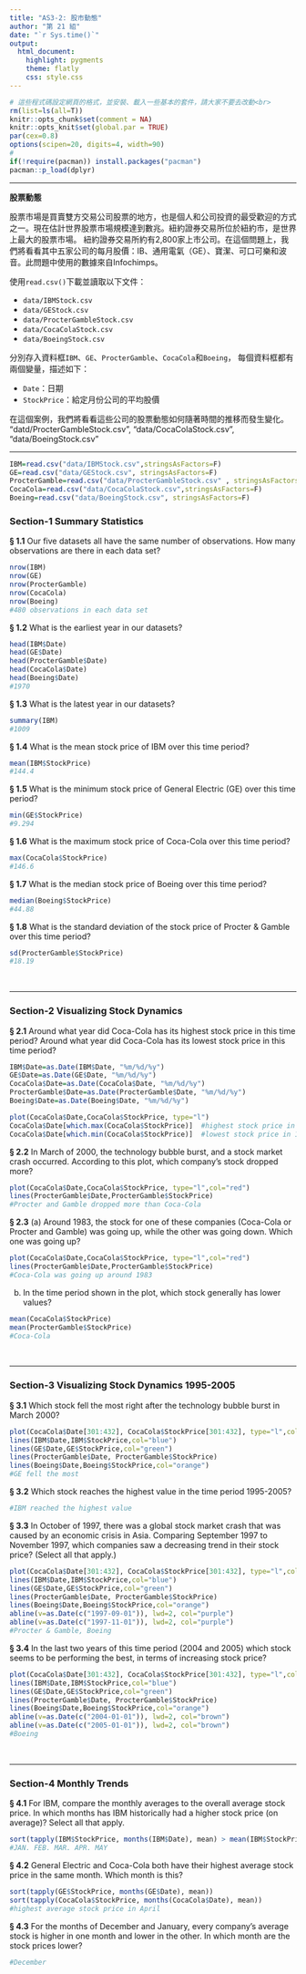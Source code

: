 ```yaml
---
title: "AS3-2: 股市動態"
author: "第 21 組"
date: "`r Sys.time()`"
output:
  html_document:
    highlight: pygments
    theme: flatly
    css: style.css
---
```


```r
# 這些程式碼設定網頁的格式，並安裝、載入一些基本的套件，請大家不要去改動<br>
rm(list=ls(all=T))
knitr::opts_chunk$set(comment = NA)
knitr::opts_knit$set(global.par = TRUE)
par(cex=0.8)
options(scipen=20, digits=4, width=90)
#
if(!require(pacman)) install.packages("pacman")
pacman::p_load(dplyr)
```
<hr>

**股票動態**

股票市場是買賣雙方交易公司股票的地方，也是個人和公司投資的最受歡迎的方式之一。現在估計世界股票市場規模達到數兆。紐約證券交易所位於紐約市，是世界上最大的股票市場。 紐約證券交易所約有2,800家上市公司。在這個問題上，我們將看看其中五家公司的每月股價：IB、通用電氣（GE）、寶潔、可口可樂和波音。此問題中使用的數據來自Infochimps。

使用`read.csv()`下載並讀取以下文件：

+ `data/IBMStock.csv`
+ `data/GEStock.csv`
+ `data/ProcterGambleStock.csv`
+ `data/CocaColaStock.csv`
+ `data/BoeingStock.csv` 

分別存入資料框`IBM`、`GE`、`ProcterGamble`、`CocaCola`和`Boeing`，
每個資料框都有兩個變量，描述如下：

+ `Date`：日期
+ `StockPrice`：給定月份公司的平均股價

在這個案例，我們將看看這些公司的股票動態如何隨著時間的推移而發生變化。
"datd/ProcterGambleStock.csv", "data/CocaColaStock.csv", "data/BoeingStock.csv"
<br><hr>
```r
IBM=read.csv("data/IBMStock.csv",stringsAsFactors=F)
GE=read.csv("data/GEStock.csv", stringsAsFactors=F)
ProcterGamble=read.csv("data/ProcterGambleStock.csv" , stringsAsFactors=F)
CocaCola=read.csv("data/CocaColaStock.csv",stringsAsFactors=F)
Boeing=read.csv("data/BoeingStock.csv", stringsAsFactors=F)
```

###  Section-1 Summary Statistics

__§ 1.1__ Our five datasets all have the same number of observations. How many observations are there in each data set?
```r
nrow(IBM)
nrow(GE)
nrow(ProcterGamble)
nrow(CocaCola)
nrow(Boeing)
#480 observations in each data set
```


__§ 1.2__ What is the earliest year in our datasets?
```r
head(IBM$Date)
head(GE$Date)
head(ProcterGamble$Date)
head(CocaCola$Date)
head(Boeing$Date)
#1970
```

__§ 1.3__ What is the latest year in our datasets?
```r
summary(IBM)
#1009
```

__§ 1.4__ What is the mean stock price of IBM over this time period?
```r
mean(IBM$StockPrice)
#144.4
```

__§ 1.5__ What is the minimum stock price of General Electric (GE) over this time period?
```r
min(GE$StockPrice)
#9.294
```

__§ 1.6__ What is the maximum stock price of Coca-Cola over this time period?
```r
max(CocaCola$StockPrice)
#146.6
```

__§ 1.7__ What is the median stock price of Boeing over this time period?
```r
median(Boeing$StockPrice)
#44.88
```

__§ 1.8__ What is the standard deviation of the stock price of Procter & Gamble over this time period?
```r
sd(ProcterGamble$StockPrice)
#18.19
```

<br><hr>

###  Section-2 Visualizing Stock Dynamics

__§ 2.1__ Around what year did Coca-Cola has its highest stock price in this time period? Around what year did Coca-Cola has its lowest stock price in this time period?

```r
IBM$Date=as.Date(IBM$Date, "%m/%d/%y")
GE$Date=as.Date(GE$Date, "%m/%d/%y")
CocaCola$Date=as.Date(CocaCola$Date, "%m/%d/%y")
ProcterGamble$Date=as.Date(ProcterGamble$Date, "%m/%d/%y")
Boeing$Date=as.Date(Boeing$Date, "%m/%d/%y")
```

```r
plot(CocaCola$Date,CocaCola$StockPrice, type="l")
CocaCola$Date[which.max(CocaCola$StockPrice)]  #highest stock price in 1973
CocaCola$Date[which.min(CocaCola$StockPrice)]  #lowest stock price in 1980
```


__§ 2.2__ In March of 2000, the technology bubble burst, and a stock market crash occurred. According to this plot, which company's stock dropped more?
```r
plot(CocaCola$Date,CocaCola$StockPrice, type="l",col="red")
lines(ProcterGamble$Date,ProcterGamble$StockPrice)
#Procter and Gamble dropped more than Coca-Cola
```

__§ 2.3__ (a) Around 1983, the stock for one of these companies (Coca-Cola or Procter and Gamble) was going up, while the other was going down. Which one was going up? 
```r
plot(CocaCola$Date,CocaCola$StockPrice, type="l",col="red")
lines(ProcterGamble$Date,ProcterGamble$StockPrice)
#Coca-Cola was going up around 1983
```

(b) In the time period shown in the plot, which stock generally has lower values?
```r
mean(CocaCola$StockPrice)
mean(ProcterGamble$StockPrice)
#Coca-Cola
```


<br><hr>

###  Section-3 Visualizing Stock Dynamics 1995-2005

__§ 3.1__ Which stock fell the most right after the technology bubble burst in March 2000?
```r
plot(CocaCola$Date[301:432], CocaCola$StockPrice[301:432], type="l",col="red", ylim = c(0,220))
lines(IBM$Date,IBM$StockPrice,col="blue")
lines(GE$Date,GE$StockPrice,col="green")
lines(ProcterGamble$Date, ProcterGamble$StockPrice)
lines(Boeing$Date,Boeing$StockPrice,col="orange")
#GE fell the most
```

__§ 3.2__ Which stock reaches the highest value in the time period 1995-2005?
```r
#IBM reached the highest value
```

__§ 3.3__ In October of 1997, there was a global stock market crash that was caused by an economic crisis in Asia. Comparing September 1997 to November 1997, which companies saw a decreasing trend in their stock price? (Select all that apply.)
```r
plot(CocaCola$Date[301:432], CocaCola$StockPrice[301:432], type="l",col="red", ylim = c(0,220))
lines(IBM$Date,IBM$StockPrice,col="blue")
lines(GE$Date,GE$StockPrice,col="green")
lines(ProcterGamble$Date, ProcterGamble$StockPrice)
lines(Boeing$Date,Boeing$StockPrice,col="orange")
abline(v=as.Date(c("1997-09-01")), lwd=2, col="purple")
abline(v=as.Date(c("1997-11-01")), lwd=2, col="purple")
#Procter & Gamble, Boeing
```

__§ 3.4__ In the last two years of this time period (2004 and 2005) which stock seems to be performing the best, in terms of increasing stock price?
```r
plot(CocaCola$Date[301:432], CocaCola$StockPrice[301:432], type="l",col="red", ylim = c(0,220))
lines(IBM$Date,IBM$StockPrice,col="blue")
lines(GE$Date,GE$StockPrice,col="green")
lines(ProcterGamble$Date, ProcterGamble$StockPrice)
lines(Boeing$Date,Boeing$StockPrice,col="orange")
abline(v=as.Date(c("2004-01-01")), lwd=2, col="brown")
abline(v=as.Date(c("2005-01-01")), lwd=2, col="brown")
#Boeing
```


<br><hr>


###  Section-4 Monthly Trends

__§ 4.1__ For IBM, compare the monthly averages to the overall average stock price. In which months has IBM historically had a higher stock price (on average)? Select all that apply.
```r
sort(tapply(IBM$StockPrice, months(IBM$Date), mean) > mean(IBM$StockPrice))
#JAN. FEB. MAR. APR. MAY
```

__§ 4.2__ General Electric and Coca-Cola both have their highest average stock price in the same month. Which month is this?
```r
sort(tapply(GE$StockPrice, months(GE$Date), mean))
sort(tapply(CocaCola$StockPrice, months(CocaCola$Date), mean))
#highest average stock price in April
```

__§ 4.3__ For the months of December and January, every company's average stock is higher in one month and lower in the other. In which month are the stock prices lower?
```r
#December
```

<br><br><br>

